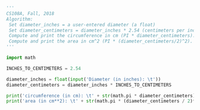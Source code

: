 ```python
'''
CS108A, Fall, 2018
Algorithm:
 Set diameter_inches = a user-entered diameter (a float)
 Set diameter_centimeters = diameter_inches * 2.54 (centimeters per inch)
 Compute and print the circumference in cm (PI * diameter_centimeters).
 Compute and print the area in cm^2 (PI * (diameter_centimeters/2)^2).
'''

import math

INCHES_TO_CENTIMETERS = 2.54

diameter_inches = float(input('Diameter (in inches): \t'))
diameter_centimeters = diameter_inches * INCHES_TO_CENTIMETERS

print('circumference (in cm): \t' + str(math.pi * diameter_centimeters))
print('area (in cm**2): \t' + str(math.pi * (diameter_centimeters / 2)**2))
```